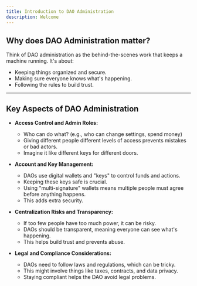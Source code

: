 ```yaml
---
title: Introduction to DAO Administration
description: Welcome
---
```


## Why does DAO Administration matter?

Think of DAO administration as the behind-the-scenes work that keeps a machine running. It's about:

* Keeping things organized and secure.
* Making sure everyone knows what's happening.
* Following the rules to build trust.

---

## Key Aspects of DAO Administration

* **Access Control and Admin Roles:**
    * Who can do what? (e.g., who can change settings, spend money)
    * Giving different people different levels of access prevents mistakes or bad actors.
    * Imagine it like different keys for different doors.

* **Account and Key Management:**
    * DAOs use digital wallets and "keys" to control funds and actions.
    * Keeping these keys safe is crucial.
    * Using "multi-signature" wallets means multiple people must agree before anything happens.
    * This adds extra security.

* **Centralization Risks and Transparency:**
    * If too few people have too much power, it can be risky.
    * DAOs should be transparent, meaning everyone can see what's happening.
    * This helps build trust and prevents abuse.

* **Legal and Compliance Considerations:**
    * DAOs need to follow laws and regulations, which can be tricky.
    * This might involve things like taxes, contracts, and data privacy.
    * Staying compliant helps the DAO avoid legal problems.

